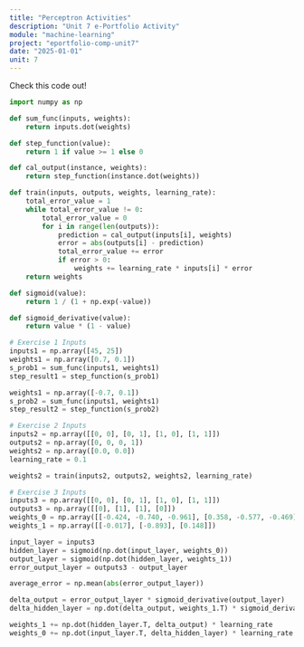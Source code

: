 ```yaml
---
title: "Perceptron Activities"
description: "Unit 7 e-Portfolio Activity"
module: "machine-learning"
project: "eportfolio-comp-unit7"
date: "2025-01-01"
unit: 7
---
```


Check this code out!

```py
import numpy as np

def sum_func(inputs, weights):
    return inputs.dot(weights)

def step_function(value):
    return 1 if value >= 1 else 0

def cal_output(instance, weights):
    return step_function(instance.dot(weights))

def train(inputs, outputs, weights, learning_rate):
    total_error_value = 1
    while total_error_value != 0:
        total_error_value = 0
        for i in range(len(outputs)):
            prediction = cal_output(inputs[i], weights)
            error = abs(outputs[i] - prediction)
            total_error_value += error
            if error > 0:
                weights += learning_rate * inputs[i] * error
    return weights

def sigmoid(value):
    return 1 / (1 + np.exp(-value))

def sigmoid_derivative(value):
    return value * (1 - value)

# Exercise 1 Inputs
inputs1 = np.array([45, 25])
weights1 = np.array([0.7, 0.1])
s_prob1 = sum_func(inputs1, weights1)
step_result1 = step_function(s_prob1)

weights1 = np.array([-0.7, 0.1])
s_prob2 = sum_func(inputs1, weights1)
step_result2 = step_function(s_prob2)

# Exercise 2 Inputs
inputs2 = np.array([[0, 0], [0, 1], [1, 0], [1, 1]])
outputs2 = np.array([0, 0, 0, 1])
weights2 = np.array([0.0, 0.0])
learning_rate = 0.1

weights2 = train(inputs2, outputs2, weights2, learning_rate)

# Exercise 3 Inputs
inputs3 = np.array([[0, 0], [0, 1], [1, 0], [1, 1]])
outputs3 = np.array([[0], [1], [1], [0]])
weights_0 = np.array([[-0.424, -0.740, -0.961], [0.358, -0.577, -0.469]])
weights_1 = np.array([[-0.017], [-0.893], [0.148]])

input_layer = inputs3
hidden_layer = sigmoid(np.dot(input_layer, weights_0))
output_layer = sigmoid(np.dot(hidden_layer, weights_1))
error_output_layer = outputs3 - output_layer

average_error = np.mean(abs(error_output_layer))

delta_output = error_output_layer * sigmoid_derivative(output_layer)
delta_hidden_layer = np.dot(delta_output, weights_1.T) * sigmoid_derivative(hidden_layer)

weights_1 += np.dot(hidden_layer.T, delta_output) * learning_rate
weights_0 += np.dot(input_layer.T, delta_hidden_layer) * learning_rate
```